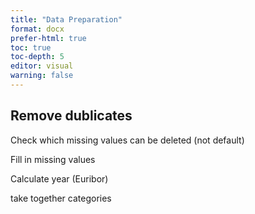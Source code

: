 ```yaml
---
title: "Data Preparation"
format: docx
prefer-html: true
toc: true
toc-depth: 5
editor: visual
warning: false
---
```


## Remove dublicates

Check which missing values can be deleted (not default)

Fill in missing values

Calculate year (Euribor)

take together categories

